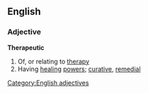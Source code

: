 ==English==
===Adjective===
'''Therapeutic'''
#Of, or relating to [[therapy]]
#Having [[healing]] [[power]]s; [[curative]], [[remedial]]
[[Category:English adjectives]]